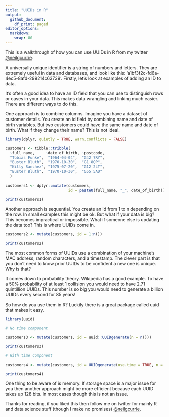 ```yaml
---
title: "UUIDs in R"
output:
  github_document:
    df_print: paged
editor_options:
  markdown:
    wrap: 80
---
```


This is a walkthrough of how you can use UUIDs in R from my twitter
[\@neilgcurrie](https://twitter.com/neilgcurrie).

A universally unique identifier is a string of numbers and letters. They are 
extremely useful in data and databases, and look like this: 'a1bf3f2c-fd6a-4ec5-8afd-299214c63739'. Firstly, let's look at examples of 
adding an ID to data.

It's often a good idea to have an ID field that you can use to distinguish rows
or cases in your data. This makes data wrangling and linking much easier. There
are different ways to do this.

One approach is to combine columns. Imagine you have a dataset of customer
details. You create an id field by combining name and date of birth variables.
But two customers could have the same name and date of birth. What if they
change their name? This is not ideal.

```r
library(dplyr, quietly = TRUE, warn.conflicts = FALSE)

customers <- tibble::tribble(
  ~full_name,     ~date_of_birth, ~postcode,
  "Tobias Funke",  "1964-04-04",  "G42 7RY",
  "Buster Bluth",  "1970-10-30",  "G1 8QP",
  "Kitty Sanchez", "1975-07-20",  "G12 2LT",
  "Buster Bluth",  "1970-10-30",  "G55 5AD"
  )

customers1 <- dplyr::mutate(customers, 
                            id = paste0(full_name, "_", date_of_birth))

print(customers1)
```
Another approach is sequential. You create an id from 1 to n depending on the 
row. In small examples this might be ok. But what if your data is big? This 
becomes impractical or impossible. What if someone else is updating the data 
too? This is where UUIDs come in.

```r
customers2 <- mutate(customers, id = 1:n())

print(customers2)
```

The most common forms of UUIDs use a combination of your machine's MAC address, 
random characters, and a timestamp. The clever part is that you don't need to 
know prior UUIDs to be confident a new one is unique. Why is that?

It comes down to probability theory. Wikipedia has a good example. To have a 50% probability of at least 1 collision you would need to have 2.71 quintillion 
UUIDs. This number is so big you would need to generate a billion UUIDs every 
second for 85 years!

So how do you use them in R? Luckily there is a great package called uuid that 
makes it easy.

```r
library(uuid)

# No time component

customers3 <- mutate(customers, id = uuid::UUIDgenerate(n = n()))

print(customers3)

# With time component

customers4 <- mutate(customers, id = UUIDgenerate(use.time = TRUE, n = n()))

print(customers4)
```

One thing to be aware of is memory. If storage space is a major issue for you 
then another approach might be more efficient because each UUID takes up 128 
bits. In most cases though this is not an issue.

Thanks for reading, if you liked this then follow me on twitter for mainly R and 
data science stuff (though I make no promises)
[\@neilgcurrie](https://twitter.com/neilgcurrie).
